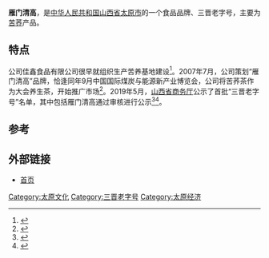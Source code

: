 '''雁门清高'''，是[[中华人民共和国|中华人民共和国]][[山西省|山西省]][[太原市|太原市]]的一个食品品牌、三晋老字号，主要为[[苦荞麦|苦荞]]产品。

== 特点 ==
公司佳鑫食品有限公司很早就组织生产苦养基地建设<ref>{{Cite book|title=民生金融的实践与探索|last=赵志华主编|first=|publisher=北京：中国金融出版社|year=2012.11|isbn=978-7-5049-6619-3|location=|pages=267}}</ref>。2007年7月，公司策划“雁门清高”品牌，恰逢同年9月中国国际煤炭与能源新产业博览会，公司将苦荞茶作为大会养生茶，开始推广市场<ref>{{Cite book|title=破局 破解企业不败密码|last=王建中著|first=|publisher=北京：企业管理出版社|year=2015.01|isbn=978-7-5164-0976-3|location=|pages=77-79}}</ref>。2019年5月，[[山西省商务厅|山西省商务厅]]公示了首批“三晋老字号”名单，其中包括雁门清高通过审核进行公示<ref>{{Cite web|title=山西公示首批“三晋老字号”名单 是你熟悉的吗？|url=https://www.thepaper.cn/newsDetail_forward_3557552|accessdate=2019-08-06|work=[[澎湃新闻|澎湃新闻]]|archive-date=2019-08-06|archive-url=https://web.archive.org/web/20190806043420/https://www.thepaper.cn/newsDetail_forward_3557552|dead-url=no}}</ref><ref>{{Cite web|title=山西省公示首批三晋老字号名单--山西频道|url=http://sx.people.com.cn/n2/2019/0530/c189130-32992102.html|accessdate=2019-08-06|work=[[人民网|人民网]]|archive-date=2019-08-06|archive-url=https://web.archive.org/web/20190806043421/http://sx.people.com.cn/n2/2019/0530/c189130-32992102.html|dead-url=no}}</ref>。

==参考==
{{reflist}}

==外部链接 ==
*[http://www.chinaymqg.com/ 首页] {{Wayback|url=http://www.chinaymqg.com/ |date=20201129013051 }}

[[Category:太原文化|Category:太原文化]]
[[Category:三晋老字号|Category:三晋老字号]]
[[Category:太原经济|Category:太原经济]]